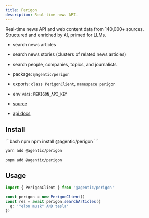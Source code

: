 ```yaml
---
title: Perigon
description: Real-time news API.
---
```


Real-time news API and web content data from 140,000+ sources. Structured and enriched by AI, primed for LLMs.

- search news articles
- search news stories (clusters of related news articles)
- search people, companies, topics, and journalists

- package: `@agentic/perigon`
- exports: `class PerigonClient`, `namespace perigon`
- env vars: `PERIGON_API_KEY`
- [source](https://github.com/transitive-bullshit/agentic/blob/main/packages/perigon/src/perigon-client.ts)
- [api docs](https://www.goperigon.com/products/news-api)

## Install

<CodeGroup>
```bash npm
npm install @agentic/perigon
```

```bash yarn
yarn add @agentic/perigon
```

```bash pnpm
pnpm add @agentic/perigon
```

</CodeGroup>

## Usage

```ts
import { PerigonClient } from '@agentic/perigon'

const perigon = new PerigonClient()
const res = await perigon.searchArticles({
  q: '"elon musk" AND tesla'
})
```
